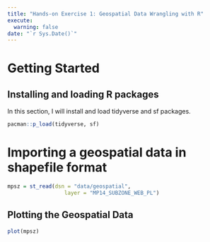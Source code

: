 ```yaml
---
title: "Hands-on Exercise 1: Geospatial Data Wrangling with R"
execute:
  warning: false
date: "`r Sys.Date()`"
---
```


# Getting Started

## Installing and loading R packages

In this section, I will install and load tidyverse and sf packages.

```r

pacman::p_load(tidyverse, sf)

```

# Importing a geospatial data in shapefile format

```r

mpsz = st_read(dsn = "data/geospatial", 
                  layer = "MP14_SUBZONE_WEB_PL")

```

## Plotting the Geospatial Data

```r
plot(mpsz)

```
